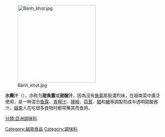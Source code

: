 {{Vietnamese|
 | title=水蘸汁
 | han-nom=渃蘸
 | chuquocngu=nước chấm
 }}
[[File:Bánh_khọt.jpg|250px]]

'''水蘸汁'''（{{vie|hn=渃蘸|qn=nước chấm}}），亦称为'''甜魚露'''或'''甜酸汁'''，因為沒有[[魚露|魚露]]那股濃烈味，在越南菜中廣泛使用，是一种混合[[鱼露|鱼露]]、[[青檸汁|青檸汁]]、[[辣椒|辣椒]]、[[蒜茸|蒜茸]]、[[醋|醋]]和[[糖|糖]]等調製而成半透明甜酸酱汁。[[越南|越南]]人在吃很多食物时都常蘸其而食用。

{{Ingredients-stub}}
{{调味品}}
[[Category:越南食品|Category:越南食品]]
[[Category:調味料|Category:調味料]]
[[分類:亞洲調味料|分類:亞洲調味料]]